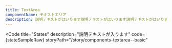 ```yaml
---
title: TextArea
componentName: テキストエリア
description: 説明テキストがはいります説明テキストがはいります説明テキストがはいります説明テキストがはいります説明テキストがはいります説明テキストがはいります説明テキストがはいります説明テキストがはいります
---
```



<Code
  title="States"
  description="説明テキストが入ります"
  code={stateSampleRaw}
  storyPath="/story/components-textarea--basic"
>
  <StateSample client:load />
</Code>

